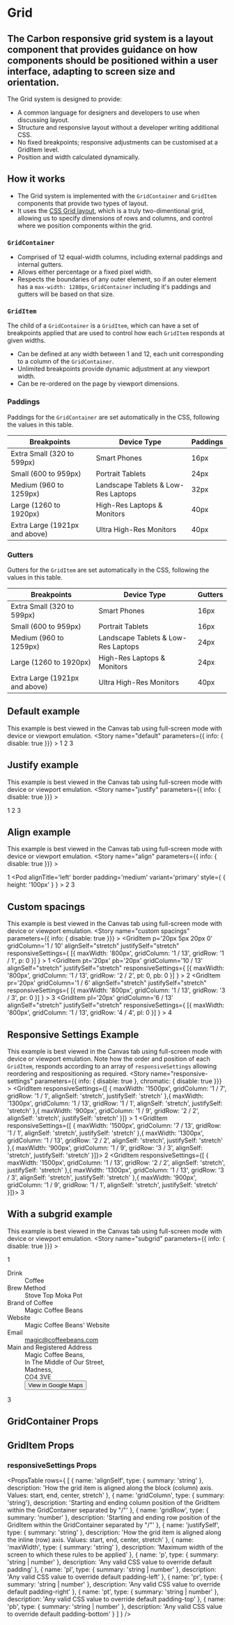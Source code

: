 
<Meta title="Design System/Grid" />

# Grid
## The Carbon responsive grid system is a layout component that provides guidance on how components should be positioned within a user interface, adapting to screen size and orientation.
The Grid system is designed to provide:

- A common language for designers and developers to use when discussing layout.
- Structure and responsive layout without a developer writing additional CSS.
- No fixed breakpoints; responsive adjustments can be customised at a GridItem level.
- Position and width calculated dynamically.

## How it works
- The Grid system is implemented with the `GridContainer` and `GridItem` components that provide two types of layout.
- It uses the [CSS Grid layout](https://developer.mozilla.org/en-US/docs/Web/CSS/CSS_Grid_Layout), which is a truly two-dimentional grid, allowing us to specify dimensions of rows and columns, and control where we position components within the grid.

### `GridContainer`
- Comprised of 12 equal-width columns, including external paddings and internal gutters.
- Allows either percentage or a fixed pixel width.
- Respects the boundaries of any outer element, so if an outer element has a `max-width: 1280px`, `GridContainer` including it's paddings and gutters will be based on that size.

### `GridItem`
The child of a `GridContainer` is a `GridItem`, which can have a set of breakpoints applied that are used to control how each `GridItem` responds at given widths.

- Can be defined at any width between 1 and 12, each unit corresponding to a column of the `GridContainer`.
- Unlimited breakpoints provide dynamic adjustment at any viewport width.
- Can be re-ordered on the page by viewport dimensions.

### Paddings
Paddings for the `GridContainer` are set automatically in the CSS, following the values in this table.

| Breakpoints                | Device Type  | Paddings |
|----------------------------|--------------|---------|
| Extra Small (320 to 599px) | Smart Phones | 16px    |
| Small (600 to 959px)       | Portrait Tablets | 24px |
| Medium (960 to 1259px) | Landscape Tablets & Low-Res Laptops | 32px |
| Large (1260 to 1920px) | High-Res Laptops & Monitors | 40px |
| Extra Large (1921px and above) | Ultra High-Res Monitors |40px |

### Gutters
Gutters for the `GridItem` are set automatically in the CSS, following the values in this table.

| Breakpoints                | Device Type  | Gutters |
|----------------------------|--------------|---------|
| Extra Small (320 to 599px) | Smart Phones | 16px    |
| Small (600 to 959px)       | Portrait Tablets | 16px |
| Medium (960 to 1259px) | Landscape Tablets & Low-Res Laptops | 24px |
| Large (1260 to 1920px) | High-Res Laptops & Monitors | 24px |
| Extra Large (1921px and above) | Ultra High-Res Monitors |40px |

## Default example
This example is best viewed in the Canvas tab using full-screen mode with device or viewport emulation.
<Preview>
  <Story name="default" parameters={{ info: { disable: true }}} >
    <GridContainer>
      <GridItem alignSelf="stretch" justifySelf="stretch">
        <Pod
          alignTitle='left'
          border padding='medium'
          variant='primary'
        >
          1
        </Pod>
      </GridItem>
      <GridItem alignSelf="stretch" justifySelf="stretch">
        <Pod
          alignTitle='left'
          border padding='medium'
          variant='primary'
        >
          2
        </Pod>
      </GridItem>
      <GridItem alignSelf="stretch" justifySelf="stretch">
        <Pod
          alignTitle='left'
          border padding='medium'
          variant='primary'
        >
          3
        </Pod>
      </GridItem>
    </GridContainer>
  </Story>
</Preview>

## Justify example
This example is best viewed in the Canvas tab using full-screen mode with device or viewport emulation.
<Preview>
  <Story name="justify" parameters={{ info: { disable: true }}} >
    <div id="grid-justify">
      <GridContainer>
        <GridItem
          alignSelf="stretch"
          justifySelf="left"
        >
          <Pod
            alignTitle='left'
            border padding='medium'
            variant='primary'
          >
            1
          </Pod>
        </GridItem>
        <GridItem
          alignSelf="stretch"
          justifySelf="center"
        >
          <Pod
            alignTitle='left'
            border padding='medium'
            variant='primary'
          >
            2
          </Pod>
        </GridItem>
        <GridItem
          alignSelf="stretch"
          justifySelf="right"
        >
          <Pod
            alignTitle='left'
            border padding='medium'
            variant='primary'
          >
            3
          </Pod>
        </GridItem>
      </GridContainer>
    </div>
  </Story>
</Preview>

## Align example
This example is best viewed in the Canvas tab using full-screen mode with device or viewport emulation.
<Preview>
  <Story name="align" parameters={{ info: { disable: true }}} >
    <div id="grid-align">
      <GridContainer>
        <GridItem
          alignSelf="end"
          justifySelf="left"
          gridColumn="1 / 1"
        >
          <Pod
            alignTitle='left'
            border padding='medium'
            variant='primary'
          >
            1
          </Pod>
        </GridItem>
        <GridItem
          alignSelf="stretch"
          justifySelf="center"
          gridColumn="2 / 2"
        >
          <Pod
            alignTitle='left'
            border padding='medium'
            variant='primary'
            style={ { height: '100px' } }
          >
            2
          </Pod>
        </GridItem>
        <GridItem
          alignSelf="stretch"
          justifySelf="right"
          gridColumn="1 / 1"
          gridRow="2 / 2"
        >
          <Pod
            alignTitle='left'
            border padding='medium'
            variant='primary'
          >
            3
          </Pod>
        </GridItem>
      </GridContainer>
    </div>
  </Story>
</Preview>

## Custom spacings
This example is best viewed in the Canvas tab using full-screen mode with device or viewport emulation.
<Preview>
  <Story name="custom spacings" parameters={{ info: { disable: true }}} >
    <GridContainer p='20px' gridGap='5px'>
      <GridItem
        p='20px 5px 20px 0'
        gridColumn='1 / 10'
        alignSelf="stretch"
        justifySelf="stretch"
        responsiveSettings={ [{
          maxWidth: '800px',
          gridColumn: '1 / 13',
          gridRow: '1 / 1',
          p: 0
        }] }
      >
        <Pod
          alignTitle='left'
          border padding='medium'
          variant='primary'
        >
          1
        </Pod>
      </GridItem>
      <GridItem
        pt='20px'
        pb='20px'
        gridColumn='10 / 13'
        alignSelf="stretch"
        justifySelf="stretch"
        responsiveSettings={ [{
          maxWidth: '800px',
          gridColumn: '1 / 13',
          gridRow: '2 / 2',
          pt: 0,
          pb: 0
        }] }
      >
        <Pod
          alignTitle='left'
          border padding='medium'
          variant='primary'
        >
          2
        </Pod>
      </GridItem>
      <GridItem
        pr='20px'
        gridColumn='1 / 6'
        alignSelf="stretch"
        justifySelf="stretch"
        responsiveSettings={ [{
          maxWidth: '800px',
          gridColumn: '1 / 13',
          gridRow: '3 / 3',
          pr: 0
        }] }
      >
        <Pod
          alignTitle='left'
          border padding='medium'
          variant='primary'
        >
          3
        </Pod>
      </GridItem>
      <GridItem
        pl='20px'
        gridColumn='6 / 13'
        alignSelf="stretch"
        justifySelf="stretch"
        responsiveSettings={ [{
          maxWidth: '800px',
          gridColumn: '1 / 13',
          gridRow: '4 / 4',
          pl: 0
        }] }
      >
        <Pod
          alignTitle='left'
          border padding='medium'
          variant='primary'
        >
          4
        </Pod>
      </GridItem>
    </GridContainer>
  </Story>
</Preview>

## Responsive Settings Example
This example is best viewed in the Canvas tab using full-screen mode with device or viewport emulation. Note how the order and position of each `GridItem`, responds according to an array of `responsiveSettings` allowing reordering and respositioning as required.
<Preview>
  <Story name="responsive-settings" parameters={{ info: { disable: true }, chromatic: { disable: true }}} >
    <GridContainer>
      <GridItem responsiveSettings={[
        {
          maxWidth: '1500px',
          gridColumn: '1 / 7',
          gridRow: '1 / 1',
          alignSelf: 'stretch',
          justifySelf: 'stretch'
        },{
          maxWidth: '1300px',
          gridColumn: '1 / 13',
          gridRow: '1 / 1',
          alignSelf: 'stretch',
          justifySelf: 'stretch'
        },{
          maxWidth: '900px',
          gridColumn: '1 / 9',
          gridRow: '2 / 2',
          alignSelf: 'stretch',
          justifySelf: 'stretch'
        }]}
        >
          <Pod
            alignTitle='left'
            border padding='medium'
            variant='primary'
          >
          1
        </Pod>
      </GridItem>
      <GridItem responsiveSettings={[
        {
          maxWidth: '1500px',
          gridColumn: '7 / 13',
          gridRow: '1 / 1',
          alignSelf: 'stretch',
          justifySelf: 'stretch'
        },{
          maxWidth: '1300px',
          gridColumn: '1 / 13',
          gridRow: '2 / 2',
          alignSelf: 'stretch',
          justifySelf: 'stretch'
        },{
          maxWidth: '900px',
          gridColumn: '1 / 9',
          gridRow: '3 / 3',
          alignSelf: 'stretch',
          justifySelf: 'stretch'
        }]}>
          <Pod
          alignTitle='left'
          border padding='medium'
          variant='primary'
          >
          2
        </Pod>
      </GridItem>
      <GridItem responsiveSettings={[
        {
          maxWidth: '1500px',
          gridColumn: '1 / 13',
          gridRow: '2 / 2',
          alignSelf: 'stretch',
          justifySelf: 'stretch'
        },{
          maxWidth: '1300px',
          gridColumn: '1 / 13',
          gridRow: '3 / 3',
          alignSelf: 'stretch',
          justifySelf: 'stretch'
        },{
          maxWidth: '900px',
          gridColumn: '1 / 9',
          gridRow: '1 / 1',
          alignSelf: 'stretch',
          justifySelf: 'stretch'
        }]}>
        <Pod
        alignTitle='left'
        border padding='medium'
        variant='primary'
        >
          3
        </Pod>
      </GridItem>
    </GridContainer>
  </Story>
</Preview>

## With a subgrid example
This example is best viewed in the Canvas tab using full-screen mode with device or viewport emulation.
<Preview>
  <Story name="subgrid" parameters={{ info: { disable: true }}} >
    <div id="grid-align">
      <GridContainer>
        <GridItem
          justifySelf="left"
          gridColumn="1 / 1"
        >
          <Pod
            alignTitle='left' as='primary'
            border padding='medium'
            podType='primary'
          >
            1
          </Pod>
        </GridItem>
        <GridItem
          alignSelf="stretch"
          justifySelf="center"
          gridColumn="2 / 11"
        >
          <Dl>
            <Dt>Drink</Dt>
            <Dd>Coffee</Dd>
            <Dt>Brew Method</Dt>
            <Dd>Stove Top Moka Pot</Dd>
            <Dt>Brand of Coffee</Dt>
            <Dd>Magic Coffee Beans</Dd>
            <Dt>Website</Dt>
            <Dd><Link href='www.sage.com'>Magic Coffee Beans' Website</Link></Dd>
            <Dt>Email</Dt>
            <Dd><Link href='magic@coffeebeans.com'>magic@coffeebeans.com</Link></Dd>
            <Dt>Main and Registered Address</Dt>
            <Dd mb='4px'>Magic Coffee Beans,</Dd>
            <Dd mb='4px'>In The Middle of Our Street,</Dd>
            <Dd mb='4px'>Madness,</Dd>
            <Dd mb='4px'>CO4 3VE</Dd>
            <Dd>
              <Button 
                buttonType='tertiary' 
                iconType="link" 
                iconPosition="after"
                href='https://goo.gl/maps/GMReLoBpbn9mdZVZ7'
              >
                View in Google Maps
              </Button> 
            </Dd>
          </Dl>
        </GridItem>
        <GridItem
          alignSelf="stretch"
          justifySelf="right"
          gridColumn="11 / 12"
        >
          <Pod
            alignTitle='left' as='primary'
            border padding='medium'
            podType='primary'
          >
            3
          </Pod>
        </GridItem>
      </GridContainer>
    </div>
  </Story>
</Preview>

## GridContainer Props
<Props of={GridContainer} />

## GridItem Props
<Props of={GridItem} />

### responsiveSettings Props
<PropsTable
  rows={
    [
      {
      name: 'alignSelf',
      type: { summary: 'string' },
      description: 'How the grid item is aligned along the block (column) axis. Values: start, end, center, stretch'
      },
      {
        name: 'gridColumn',
        type: { summary: 'string'},
        description: 'Starting and ending column position of the GridItem within the GridContainer separated by "/"'
      },
      {
        name: 'gridRow',
        type: { summary: 'number' },
        description: 'Starting and ending row position of the GridItem within the GridContainer separated by "/"'
      },
      {
        name: 'justifySelf',
        type: { summary: 'string' },
        description: 'How the grid item is aligned along the inline (row) axis. Values: start, end, center, stretch'
      },
      {
        name: 'maxWidth',
        type: { summary: 'string' },
        description: 'Maximum width of the screen to which these rules to be applied'
      },
      {
        name: 'p',
        type: { summary: 'string | number' },
        description: 'Any valid CSS value to override default padding'
      },
      {
        name: 'pl',
        type: { summary: 'string | number' },
        description: 'Any valid CSS value to override default padding-left'
      },
      {
        name: 'pr',
        type: { summary: 'string | number' },
        description: 'Any valid CSS value to override default padding-right'
      },
      {
        name: 'pt',
        type: { summary: 'string | number' },
        description: 'Any valid CSS value to override default padding-top'
      },
      {
        name: 'pb',
        type: { summary: 'string | number' },
        description: 'Any valid CSS value to override default padding-bottom'
      }
    ]
  }
/>